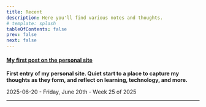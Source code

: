 ```yaml
---
title: Recent
description: Here you'll find various notes and thoughts.
# template: splash
tableOfContents: false
prev: false
next: false
---
```


#### [My first post on the personal site](/notebook/my-first-post-on-the-personal-site)

**First entry of my personal site. Quiet start to a place to capture my thoughts as they form, and reflect on learning, technology, and more.**

2025-06-20 - Friday, June 20th - Week 25 of 2025

---
